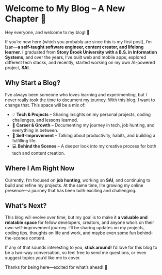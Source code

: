 # **Welcome to My Blog – A New Chapter 🚀**

Hey everyone, and welcome to my blog! 👋

If you’re new here (which you probably are since this is my first post), I’m Izan—**a self-taught software engineer, content creator, and lifelong learner.** I graduated from **Stony Brook University with a B.S. in Information Systems**, and over the years, I’ve built web and mobile apps, explored different tech stacks, and recently, started working on my own AI-powered project, **SAI**.

## **Why Start a Blog?**

I’ve always been someone who loves learning and experimenting, but I never really took the time to document my journey. With this blog, I want to change that. This space will be a mix of:

- 💡 **Tech & Projects** – Sharing insights on my personal projects, coding challenges, and lessons learned.
- 📌 **Career & Growth** – Documenting my journey in tech, job hunting, and everything in between.
- 🧠 **Self-Improvement** – Talking about productivity, habits, and building a fulfilling life.
- 💻 **Behind the Scenes** – A deeper look into my creative process for both tech and content creation.

## **Where I Am Right Now**

Currently, I’m focused on **job hunting**, working on **SAI**, and continuing to build and refine my projects. At the same time, I’m growing my online presence—a journey that has been both exciting and challenging.

## **What’s Next?**

This blog will evolve over time, but my goal is to make it **a valuable and relatable space** for fellow developers, creators, and anyone who’s on their own self-improvement journey. I’ll be sharing updates on my projects, coding tips, thoughts on life and work, and maybe even some fun behind-the-scenes content.

If any of that sounds interesting to you, **stick around!** I’d love for this blog to be a two-way conversation, so feel free to send me questions, or even suggest topics you’d like me to cover.

Thanks for being here—excited for what’s ahead! 🎉

